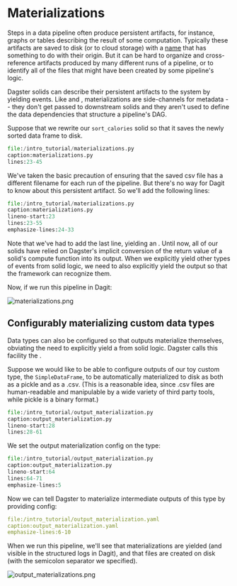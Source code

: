 
# Materializations

Steps in a data pipeline often produce persistent artifacts, for instance,
graphs or tables describing the result of some computation. Typically these
artifacts are saved to disk (or to cloud storage) with a [name](https://xkcd.com/1459/) that
has something to do with their origin. But it can be hard to organize and cross-reference
artifacts produced by many different runs of a pipeline, or to identify all of the files that
might have been created by some pipeline's logic.

Dagster solids can describe their persistent artifacts to the system by
yielding <PyObject module="dagster" object="Materialization" /> events. Like <PyObject module="dagster" object="TypeCheck" /> and <PyObject module="dagster" object="ExpectationResult" />,
materializations are side-channels for metadata -- they don't get passed
to downstream solids and they aren't used to define the data dependencies that
structure a pipeline's DAG.

Suppose that we rewrite our `sort_calories` solid so that it saves
the newly sorted data frame to disk.

```python literalinclude
file:/intro_tutorial/materializations.py
caption:materializations.py
lines:23-45
```

We've taken the basic precaution of ensuring that the saved csv file has a
different filename for each run of the pipeline. But there's no way for Dagit
to know about this persistent artifact. So we'll add the following lines:

```python literalinclude
file:/intro_tutorial/materializations.py
caption:materializations.py
lineno-start:23
lines:23-55
emphasize-lines:24-33
```

Note that we've had to add the last line, yielding an <PyObject module="dagster" object="Output" />.
Until now, all of our solids have relied on Dagster's implicit conversion
of the return value of a solid's compute function into its output. When we explicitly
yield other types of events from solid logic, we need to also explicitly yield
the output so that the framework can recognize them.

Now, if we run this pipeline in Dagit:

![materializations.png](/assets/images/tutorial/materializations.png)

## Configurably materializing custom data types

Data types can also be configured so that outputs materialize themselves,
obviating the need to explicitly yield a <PyObject module="dagster" object="Materialization" /> from solid logic.
Dagster calls this facility the <PyObject module="dagster" object="output_materialization_config" displayText="@output_materialization_config" />.

Suppose we would like to be able to configure outputs of our toy custom type,
the `SimpleDataFrame`, to be automatically materialized to disk as
both as a pickle and as a .csv. (This is a reasonable idea, since .csv files
are human-readable and manipulable by a wide variety of third party tools,
while pickle is a binary format.)

```python literalinclude
file:/intro_tutorial/output_materialization.py
caption:output_materialization.py
lineno-start:28
lines:28-61
```

We set the output materialization config on the type:

```python literalinclude
file:/intro_tutorial/output_materialization.py
caption:output_materialization.py
lineno-start:64
lines:64-71
emphasize-lines:5
```

Now we can tell Dagster to materialize intermediate outputs of this type by
providing config:

```YAML literalinclude
file:/intro_tutorial/output_materialization.yaml
caption:output_materialization.yaml
emphasize-lines:6-10
```

When we run this pipeline, we'll see that materializations are yielded (and
visible in the structured logs in Dagit), and that files are created on disk
(with the semicolon separator we specified).

![output_materializations.png](/assets/images/tutorial/output_materializations.png)
